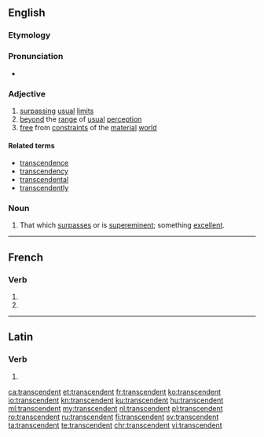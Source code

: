 ==English==

===Etymology===
{{suffix|transcend|ent|lang=en}}

===Pronunciation===
* {{IPA|/tɹæn(t)ˈsɛndənt/|lang=en}}

===Adjective===
{{en-adj}}

# [[surpass]]ing [[usual]] [[limit]]s
# [[beyond]] the [[range]] of [[usual]] [[perception]]
# [[free]] from [[constraint]]s of the [[material]] [[world]]

====Related terms====
* [[transcendence]]
* [[transcendency]]
* [[transcendental]]
* [[transcendently]]

===Noun===
{{en-noun}}

# That which [[surpass]]es or is [[supereminent]]; something [[excellent]].

----

==French==

===Verb===
{{fr-verb-form}}

# {{inflection of|transcender||3|p|pres|indc|lang=fr}}
# {{inflection of|transcender||3|p|pres|subj|lang=fr}}

----

==Latin==

===Verb===
{{la-verb-form|transcendent}}

# {{inflection of|transcendō||3|p|futr|actv|indc|lang=la}}

[[ca:transcendent]]
[[et:transcendent]]
[[fr:transcendent]]
[[ko:transcendent]]
[[io:transcendent]]
[[kn:transcendent]]
[[ku:transcendent]]
[[hu:transcendent]]
[[ml:transcendent]]
[[my:transcendent]]
[[nl:transcendent]]
[[pl:transcendent]]
[[ro:transcendent]]
[[ru:transcendent]]
[[fi:transcendent]]
[[sv:transcendent]]
[[ta:transcendent]]
[[te:transcendent]]
[[chr:transcendent]]
[[vi:transcendent]]